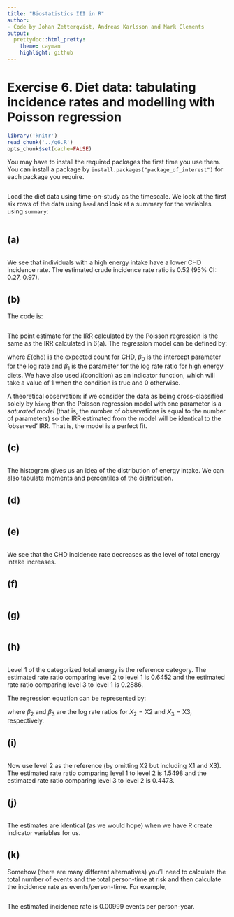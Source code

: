 ```yaml
---
title: "Biostatistics III in R"
author:
- Code by Johan Zetterqvist, Andreas Karlsson and Mark Clements
output:
  prettydoc::html_pretty:
    theme: cayman
    highlight: github
---
```


# Exercise 6. Diet data: tabulating incidence rates and modelling with Poisson regression #

```r
library('knitr')
read_chunk('../q6.R')
opts_chunk$set(cache=FALSE)
```

You may have to install the required packages the first time you use them. You can install a package by `install.packages("package_of_interest")` for each package you require.

```r
```
Load the diet data using time-on-study as the timescale. We look at the first six rows of the data using `head` and look at a summary for the variables using `summary`:

```r
```

## (a) ##

```r
```

We see that individuals with a high energy intake have a lower
        CHD incidence rate. The estimated crude incidence rate ratio
        is 0.52 (95% CI: 0.27, 0.97).

## (b) ##

The code is:

```r
```

The point estimate for the IRR calculated by the Poisson regression is
the same as the IRR calculated in 6(a). The regression model can be defined by:

\begin{align*}
E(\text{chd}) &= \frac{y}{1000}\exp\left(\beta_0 + \beta_1I(\text{hieng}="high") \right) \\
&= \exp\left(\beta_0 + \beta_1I(\text{hieng}="high") + \log(y/1000) \right)
\end{align*}

where $E(\text{chd})$ is the expected count for CHD, $\beta_0$ is the
intercept parameter for the log rate and $\beta_1$ is the parameter
for the log rate ratio for high energy diets. We have also used
$I(\text{condition})$ as an indicator function, which will take a
value of 1 when the condition is true and 0 otherwise.

A theoretical observation: if we consider the data as being
cross-classified solely by `hieng` then the Poisson regression model
with one parameter is a _saturated model_ (that is, the number of
observations is equal to the number of parameters) so the IRR
estimated from the model will be identical to the ‘observed’ IRR. That
is, the model is a perfect fit.

## (c) ##

```r
```

The histogram  gives us an idea of
the distribution of energy intake. We can also tabulate moments
and percentiles of the distribution.

## (d) ##

```r
```

## (e) ##


```r
```

We see that the CHD incidence rate decreases as the level of
total energy intake increases.

## (f) ##


```r
```

## (g) ##

```r
```

## (h) ##

```r
```

Level 1 of the categorized total energy is the reference category. The
estimated rate ratio comparing level 2 to level 1 is 0.6452 and the
estimated rate ratio comparing level 3 to level 1 is 0.2886.

The regression equation can be represented by:

\begin{align*}
E(\text{chd}) &= \frac{y}{1000}\exp\left(\beta_0 + \beta_2 X_2 + \beta_3 X_3 \right) \\
&= \exp\left(\beta_0 + \beta_2 X_2 + \beta_3 X_3 + \log(y/1000) \right)
\end{align*}
where $\beta_2$ and $\beta_3$ are the log rate ratios for $X_2=\text{X2}$ and $X_3=\text{X3}$, respectively.

## (i) ##


```r
```

Now use level 2 as the reference (by omitting X2 but including
        X1 and X3). The estimated rate ratio comparing level 1 to level
        2 is 1.5498 and the estimated rate ratio comparing level 3 to
        level 2 is 0.4473.

## (j) ##

```r
```

The estimates are identical (as we would hope) when we have
        R create indicator variables for us.

## (k) ##

Somehow (there are many different alternatives) you’ll need to
        calculate the total number of events and the total person-time
        at risk and then calculate the incidence rate
        as events/person-time. For example,

```r
```

The estimated incidence rate is 0.00999 events per person-year.
